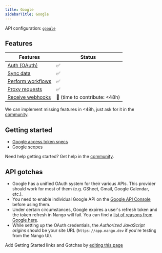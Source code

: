 ```yaml
---
title: Google
sidebarTitle: Google
---
```


API configuration: [`google`](https://nango.dev/providers.yaml)

## Features

| Features | Status |
| - | - |
| [Auth (OAuth)](/integrate/guides/authorize-an-api) | ✅ |
| [Sync data](/integrate/guides/sync-data-from-an-api) | ✅ |
| [Perform workflows](/integrate/guides/perform-workflows-with-an-api) | ✅ |
| [Proxy requests](/integrate/guides/proxy-requests-to-an-api) | ✅ |
| [Receive webhooks](/integrate/guides/receive-webhooks-from-an-api) | 🚫 (time to contribute: &lt;48h) |

<Tip>We can implement missing features in &lt;48h, just ask for it in the [community](https://nango.dev/slack).</Tip>

## Getting started

-   [Google access token specs](https://cloud.google.com/iam/docs/reference/sts/rest/v1/TopLevel/token#response-body)
-   [Google scopes](https://developers.google.com/identity/protocols/oauth2/scopes)

<Tip>Need help getting started? Get help in the [community](https://nango.dev/slack).</Tip>

## API gotchas

-   Google has a unified OAuth system for their various APIs. This provider should work for most of them (e.g. GSheet, Gmail, Google Calendar, etc.).
-   You need to enable individual Google API on the [Google API Console](https://console.cloud.google.com/apis/dashboard) before using them.
-   Under certain circumstances, Google expires a user's refresh token and the token refresh in Nango will fail. You can find a [list of reasons from Google here](https://developers.google.com/identity/protocols/oauth2#expiration).
-   While setting up the OAuth credentials, the _Authorized JavaScript origins_ should be your site URL (`https://app.nango.dev` if you're testing from the Nango UI).

<Note>Add Getting Started links and Gotchas by [editing this page](https://github.com/nangohq/nango/tree/master/docs-v2/integrations/all/google.mdx)</Note>
